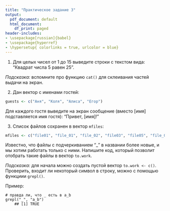 ```yaml
---
title: "Практическое задание 3"
output:
  pdf_document: default
  html_document:
    df_print: paged
header-includes:
- \usepackage[russian]{babel}
- \usepackage{hyperref}
- \hypersetup{ colorlinks = true, urlcolor = blue}
---
```


1. Для целых чисел от 1 до 15 выведите строки с текстом вида: “Квадрат 	числа 5 равен 25”.

*Подсказка:* вспомните про функцию `cat()` для склеивания частей выдачи на экран.

2. Дан вектор с именами гостей:

```r
guests <- c("Аня", "Коля", "Алиса", "Егор")
```

Для каждого гостя выведите на экран сообщение (вместо [имя] подставляется имя гостя): “Привет, [имя]!”

3. Список файлов сохранен в вектор `mfiles`:

```r
mfiles <- c("file01", "file_01", "file_02", "file03", "file05", "file_05", "file_09", "file10")
```

Известно, что файлы с подчеркиванием "_" в названии более новые, и мы хотим работать только с ними. Напишите код, который позволит отобрать такие файлы в вектор `to.work`.

*Подсказка:* для начала можно создать пустой вектор `to.work <- c()`. Проверить, входит ли некоторый символ в строку, можно с помощью функциии `grepl()`. 

Пример:

```
# правда ли, что _ есть в a_b
grepl("_", "a_b")
	## [1] TRUE
```

